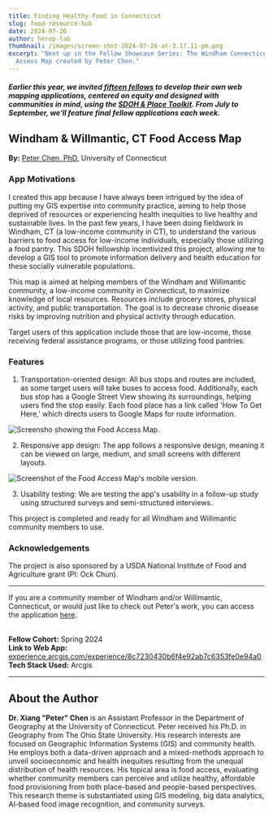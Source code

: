 ```yaml
---
title: Finding Healthy Food in Connecticut
slug: food-resource-hub
date: 2024-07-26
author: herop-lab
thumbnail: /images/screen-shot-2024-07-26-at-3.17.11-pm.png
excerpt: "Next up in the Fellow Showcase Series: The Windham Connecticut, Food
  Access Map created by Peter Chen."
---
```

##### *Earlier this year, we invited [fifteen fellows](https://sdohplace.org/fellows) to develop their own web mapping applications, centered on equity and designed with communities in mind, using the [SDOH & Place Toolkit](https://toolkit.sdohplace.org/). From July to September, we'll feature final fellow applications each week.*

## Windham & Willmantic, CT Food Access Map

**By:** [Peter Chen, PhD,](https://www.linkedin.com/in/xiang-%E2%80%9Cpeter%E2%80%9D-chen-0429ab19/) University of Connecticut

### **App Motivations**

I created this app because I have always been intrigued by the idea of putting my GIS expertise into community practice, aiming to help those deprived of resources or experiencing health inequities to live healthy and sustainable lives. In the past few years, I have been doing fieldwork in Windham, CT (a low-income community in CT), to understand the various barriers to food access for low-income individuals, especially those utilizing a food pantry. This SDOH fellowship incentivized this project, allowing me to develop a GIS tool to promote information delivery and health education for these socially vulnerable populations.

This map is aimed at helping members of the Windham and Willimantic community, a low-income community in Connecticut, to maximize knowledge of local resources. Resources include grocery stores, physical activity, and public transportation. The goal is to decrease chronic disease risks by improving nutrition and physical activity through education.

Target users of this application include those that are low-income, those receiving federal assistance programs, or those utilizing food pantries.

### **Features**

1. Transportation-oriented design: All bus stops and routes are included, as some target users will take buses to access food. Additionally, each bus stop has a Google Street View showing its surroundings, helping users find the stop easily. Each food place has a link called 'How To Get Here,' which directs users to Google Maps for route information. 

![Screensho showing the Food Access Map.](/images/picture1-peter-chen-peter-.png)

2. Responsive app design: The app follows a responsive design, meaning it can be viewed on large, medium, and small screens with different layouts. 

![Screenshot of the Food Access Map's mobile version.](/images/picture3-peter-chen-peter-.jpg)

3. Usability testing: We are testing the app's usability in a follow-up study using structured surveys and semi-structured interviews.

This project is completed and ready for all Windham and Willimantic community members to use. 

### **Acknowledgements**

The project is also sponsored by a USDA National Institute of Food and Agriculture grant (PI: Ock Chun).

- - -

If you are a community member of Windham and/or Willimantic, Connecticut, or would just like to check out Peter's work, you can access the application [here](https://urldefense.com/v3/__https://experience.arcgis.com/experience/8c7230430b6f4e92ab7c6353fe0e94a0__;!!DZ3fjg!7J-i4puSvbKbsrhiqsiMqXFHlzDTbPnSgOx0oOBcv4xdpRRQYqWD05po3bntdNRjFUEElRnWbo096dpzlLI63d1C$).

\
**Fellow Cohort:** Spring 2024 \
**Link to Web App:** [experience.arcgis.com/experience/8c7230430b6f4e92ab7c6353fe0e94a0](https://experience.arcgis.com/experience/8c7230430b6f4e92ab7c6353fe0e94a0)[](https://akryston.shinyapps.io/final_map/)\
**Tech Stack Used:** Arcgis

- - -

## About the Author

**Dr. Xiang "Peter" Chen** is an Assistant Professor in the Department of Geography at the University of Connecticut. Peter received his Ph.D. in Geography from The Ohio State University. His research interests are focused on Geographic Information Systems (GIS) and community health. He employs both a data-driven approach and a mixed-methods approach to unveil socioeconomic and health inequities resulting from the unequal distribution of health resources. His topical area is food access, evaluating whether community members can perceive and utilize healthy, affordable food provisioning from both place-based and people-based perspectives. This research theme is substantiated using GIS modeling, big data analytics, AI-based food image recognition, and community surveys.
